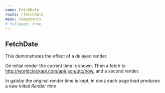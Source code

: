 ```yaml
---
name: FetchDate
route: /fetchdate
menu: Components
# fullpage: true
---
```



## FetchDate

This demonstrates the effect of a delayed render.

  <FetchDate />

On initial render the current time is shown.
Then a fetch to <http://worldclockapi.com/api/json/utc/now>, and a second render.

In gatsby the original render time is kept, 
in docz each page load produces a new _Initial Render time_


